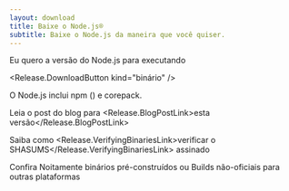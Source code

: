 ```yaml
---
layout: download
title: Baixe o Node.js®️
subtitle: Baixe o Node.js da maneira que você quiser.
---
```


<section>
  Eu quero a versão <Release.VersionDropdown /> do Node.js para <Release.OperatingSystemDropdown /> executando <Release.BitnessDropdown />

  <Release.DownloadButton kind="binário" />
</section>

<section>
  O Node.js inclui <LinkWithArrow href="https://npmjs.com">npm</LinkWithArrow> (<Release.NpmVersion />) e corepack.

  Leia o post do blog para <Release.BlogPostLink>esta versão</Release.BlogPostLink>

  Saiba como <Release.VerifyingBinariesLink>verificar o SHASUMS</Release.VerifyingBinariesLink> assinado

  Confira <LinkWithArrow href="https://nodejs.org/download/nightly/">Noitamente</LinkWithArrow> binários pré-construídos ou <LinkWithArrow href="https://unofficial-builds.nodejs.org/download/">Builds não-oficiais</LinkWithArrow> para outras plataformas
</section>
